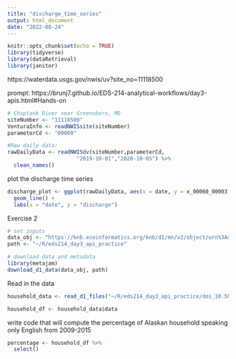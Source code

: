 ```yaml
---
title: "discharge_time_series"
output: html_document
date: "2022-08-24"
---
```


```r
knitr::opts_chunk$set(echo = TRUE)
library(tidyverse)
library(dataRetrieval)
library(janitor)
```


https://waterdata.usgs.gov/nwis/uv?site_no=11118500

prompt: https://brunj7.github.io/EDS-214-analytical-workflows/day3-apis.html#Hands-on
```r

# Choptank River near Greensboro, MD
siteNumber <- "11118500" 
VenturaInfo <- readNWISsite(siteNumber)
parameterCd <- "00060"

#Raw daily data:
rawDailyData <- readNWISdv(siteNumber,parameterCd,
                      "2019-10-01","2020-10-05") %>% 
  clean_names()

```


plot the discharge time series
```r
discharge_plot <- ggplot(rawDailyData, aes(x = date, y = x_00060_00003)) +
  geom_line() +
  labs(x = "date", y = "discharge") 
```




Exercise 2

```r
# set inputs
data_obj <- "https://knb.ecoinformatics.org/knb/d1/mn/v2/object/urn%3Auuid%3A7fc6f6db-c5ea-426a-a743-1f2edafb43b8"
path <- "~/R/eds214_day3_api_practice"

# download data and metadata
library(metajam)
download_d1_data(data_obj, path)

```

Read in the data
```r
household_data <- read_d1_files("~/R/eds214_day3_api_practice/doi_10.5063_F1CJ8BPH__household_language__csv")
```

```r
household_df <- household_data$data
```

write code that will compute the percentage of Alaskan household speaking only English from 2009-2015
```r
percentage <- household_df %>% 
  select()
```

